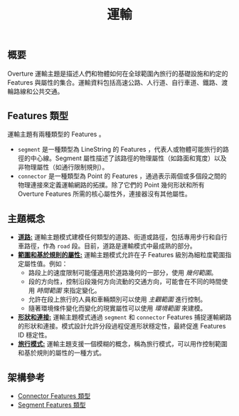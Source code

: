 ﻿---
title: 運輸
---
## 概要
Overture 運輸主題是描述人們和物體如何在全球範圍內旅行的基礎設施和約定的 Features 與屬性的集合。運輸資料包括高速公路、人行道、自行車道、鐵路、渡輪路線和公共交通。

##  Features 類型
運輸主題有兩種類型的 Features 。
- `segment` 是一種類型為 LineString 的 Features ，代表人或物體可能旅行的路徑的中心線。Segment 屬性描述了該路徑的物理屬性（如路面和寬度）以及非物理屬性（如通行限制規則）。
- `connector` 是一種類型為 Point 的 Features ，通過表示兩個或多個段之間的物理連接來定義運輸網路的拓撲。除了它們的 Point 幾何形狀和所有 Overture  Features 所需的核心屬性外，連接器沒有其他屬性。

## 主題概念
- **[道路:](/schema/concepts/by-theme/transportation/roads)** 運輸主題模式建模任何類型的道路、街道或路徑，包括專用步行和自行車路徑，作為 `road` 段。目前，道路是運輸模式中最成熟的部分。
- **[範圍和基於規則的屬性:](/schema/concepts/scoping-rules)** 運輸主題模式允許在子 Features 級別為細粒度範圍指定屬性值。例如：
  - 路段上的速度限制可能僅適用於道路幾何的一部分，使用 _幾何範圍_。
  - 段的方向性，控制沿段幾何方向流動的交通方向，可能會在不同的時間使用 _時間範圍_ 來指定變化。
  - 允許在段上旅行的人員和車輛類別可以使用 _主觀範圍_ 進行控制。
  - 隨著環境條件變化而變化的現實屬性可以使用 _環境範圍_ 來建模。
- **[形狀和連接:](/schema/concepts/by-theme/transportation/shape-connectivity)** 運輸主題模式通過 `segment` 和 `connector`  Features 捕捉運輸網路的形狀和連接。模式設計允許分段過程促進形狀穩定性，最終促進 Features  ID 穩定性。
- **[旅行模式:](/schema/concepts/by-theme/transportation/travel-modes)** 運輸主題支援一個模糊的概念，稱為旅行模式，可以用作控制範圍和基於規則的屬性的一種方式。

## 架構參考 
- [Connector  Features 類型](/schema/reference/transportation/connector)
- [Segment  Features 類型](/schema/reference/transportation/segment)